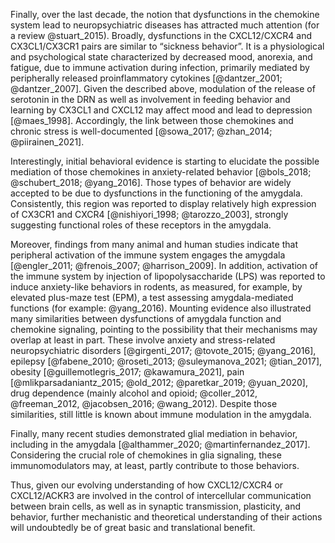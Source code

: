 Finally, over the last decade, the notion that dysfunctions in the chemokine system lead to neuropsychiatric diseases has attracted much attention (for a review @stuart_2015). <!--/// generated additional attention as a result of the discovery that in neocortex/// has attracted   much   attention. -->
Broadly, dysfunctions in the CXCL12/CXCR4 and CX3CL1/CX3CR1 pairs are similar to “sickness behavior”.
It is a physiological and psychological state characterized by decreased mood, anorexia, and fatigue, due to immune activation during infection, primarily mediated by peripherally released proinflammatory cytokines [@dantzer_2001; @dantzer_2007]. 
Given the described above, modulation of the release of serotonin in the DRN as well as involvement in feeding behavior and learning by CX3CL1 and CXCL12 may affect mood and lead to depression [@maes_1998].
Accordingly, the link between those chemokines and chronic stress is well-documented [@sowa_2017; @zhan_2014; @piirainen_2021].<!-- więcej cytowań...--><!-- tabelka -->
<!-- Thus, the effect of CXCL12 on serotonergic neurons in the DRN could underlie depressive symptoms, as dysfunction of the serotoninergic systems is implicated in depression. --> 

Interestingly, initial behavioral evidence is starting to elucidate the possible mediation of those chemokines in anxiety-related behavior [@bols_2018; @schubert_2018; @yang_2016].
Those types of behavior are widely accepted to be due to dysfunctions in the functioning of the amygdala. 
Consistently, this region was reported to display relatively high expression of CX3CR1 and CXCR4  [@nishiyori_1998; @tarozzo_2003], strongly suggesting functional roles of these receptors in the amygdala. 

Moreover, findings from many animal and human studies indicate that peripheral activation of the immune system engages the amygdala [@engler_2011; @frenois_2007; @harrison_2009]. 
In addition, activation of the immune system by injection of lipopolysaccharide (LPS) was reported to induce anxiety-like behaviors in rodents, as measured, for example, by elevated plus-maze test (EPM), a test assessing amygdala-mediated functions (for example: @yang_2016). 
Mounting evidence also illustrated many similarities between dysfunctions of amygdala function and chemokine signaling, pointing to the possibility that their mechanisms may overlap at least in part. 
These involve anxiety and stress-related neuropsychiatric disorders [@girgenti_2017; @tovote_2015; @yang_2016], epilepsy [@fabene_2010; @roseti_2013; @suleymanova_2021; @tian_2017], obesity [@guillemotlegris_2017; @kawamura_2021], pain [@mlikparsadaniantz_2015; @old_2012; @paretkar_2019; @yuan_2020], drug dependence (mainly alcohol and opioid; @coller_2012, @freeman_2012, @jacobsen_2016; @wang_2012).
Despite those similarities, still little is known about immune modulation in the amygdala.

Finally, many recent studies demonstrated glial mediation in behavior, including in the amygdala [@althammer_2020; @martinfernandez_2017]. 
Considering the crucial role of chemokines in glia signaling, these immunomodulators may, at least, partly contribute to those behaviors. 

Thus, given our evolving understanding of how CXCL12/CXCR4 or CXCL12/ACKR3 are involved in the control of intercellular communication between brain cells, as well as in synaptic transmission, plasticity, and behavior, further mechanistic and theoretical understanding of their actions will undoubtedly be of great basic and translational benefit. <!-- napisać lepsze podsumowanie.... Overall, this chemokine system is one of the key players in the neuro-immune interface that shapes CNS responses to changes in the environment. While much effort has been made to investigate the mechanisms underlying CXCL12/CXCR4 or CXCL12/ACKR3-mediated regulation of synaptic transmission and plasticity and their specific properties in certain synapses and brain regions, their impact on network function and animal behavior have only been initially explored. Taken together, the relevance of the actions mentioned above of CXCL12/CXCR4/ACKR3 signaling to mechanisms implicated in many neurobiological disorders is suggestive of /// 
Taken together, as expected from their complex expression of cellular pattern and dynamic chemokine-receptor interactions, both CX3CL1 and CXCL12 with their corresponding receptors modulate intrinsic membrane properties, synaptic transmission, and gliotransmission by implementing diverse cell- and region-specific mechanisms.
-->